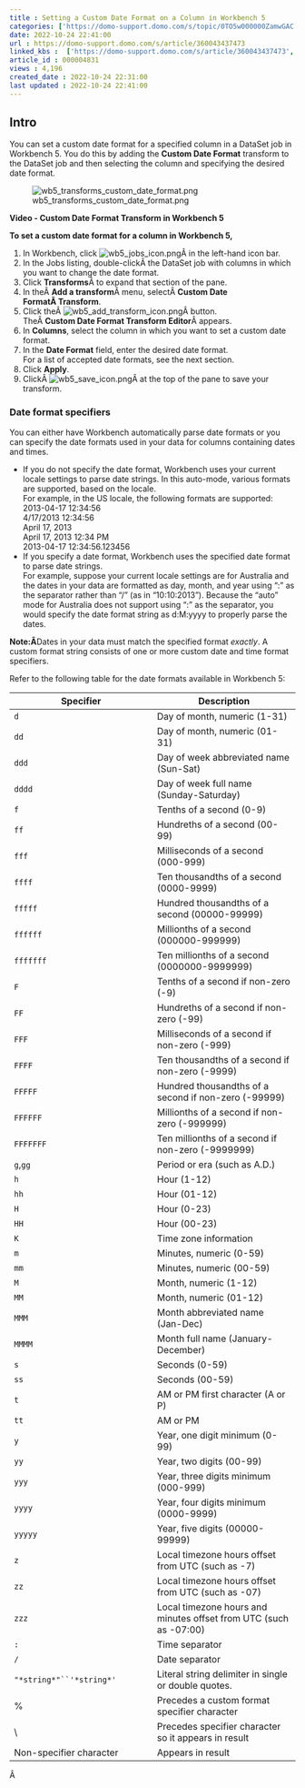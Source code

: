 ```yaml
---
title : Setting a Custom Date Format on a Column in Workbench 5
categories: ['https://domo-support.domo.com/s/topic/0TO5w000000ZamwGAC']
date: 2022-10-24 22:41:00
url : https://domo-support.domo.com/s/article/360043437473
linked_kbs :  ['https://domo-support.domo.com/s/article/360043437473', 'https://domo-support.domo.com/s/article/360042925494', 'https://domo-support.domo.com/s/knowledge-base', 'https://domo-support.domo.com/s/article/360043429953', 'https://domo-support.domo.com/s/article/360043429933', 'https://domo-support.domo.com/s/article/360043429693', 'https://domo-support.domo.com/s/topic/0TO5w000000ZamwGAC', 'https://domo-support.domo.com/s/article/360043429913']
article_id : 000004831
views : 4,196
created_date : 2022-10-24 22:31:00
last updated : 2022-10-24 22:41:00
---
```




Intro
-----


You can set a custom date format for a specified column in a DataSet job in Workbench 5. You do this by adding the **Custom Date Format** transform to the DataSet job and then selecting the column and specifying the desired date format.


![wb5_transforms_custom_date_format.png](wb5_transforms_custom_date_format.png)  
  



**Video - Custom Date Format Transform in Workbench 5**



**To set a custom date format for a column in Workbench 5,**


1. In Workbench, click ![wb5_jobs_icon.png](wb5_jobs_icon.png)Â in the left-hand icon bar.
2. In the Jobs listing, double-clickÂ the DataSet job with columns in which you want to change the date format.
3. Click **Transforms**Â to expand that section of the pane.
4. In theÂ **Add a transform**Â menu, selectÂ **Custom Date FormatÂ Transform**.
5. Click theÂ ![wb5_add_transform_icon.png](wb5_add_transform_icon.png)Â button.  
TheÂ **Custom Date Format Transform Editor**Â appears.
6. In **Columns**, select the column in which you want to set a custom date format.
7. In the **Date Format** field, enter the desired date format.  
For a list of accepted date formats, see the next section.
8. Click **Apply**.
9. ClickÂ ![wb5_save_icon.png](wb5_save_icon.png)Â at the top of the pane to save your transform.


### Date format specifiers


You can either have Workbench automatically parse date formats or you can specify the date formats used in your data for columns containing dates and times.



* If you do not specify the date format, Workbench uses your current locale settings to parse date strings. In this auto-mode, various formats are supported, based on the locale.  
For example, in the US locale, the following formats are supported:  
2013-04-17 12:34:56  
4/17/2013 12:34:56  
April 17, 2013  
April 17, 2013 12:34 PM  
2013-04-17 12:34:56.123456
* If you specify a date format, Workbench uses the specified date format to parse date strings.  
For example, suppose your current locale settings are for Australia and the dates in your data are formatted as day, month, and year using ":" as the separator rather than "/" (as in "10:10:2013"). Because the "auto" mode for Australia does not support using ":" as the separator, you would specify the date format string as d:M:yyyy to properly parse the dates.


**Note:Â**Dates in your data must match the specified format *exactly*.
A custom format string consists of one or more custom date and time format specifiers.


Refer to the following table for the date formats available in Workbench 5:




| Specifier | Description |
| --- | --- |
| `d` | Day of month, numeric (1-31) |
| `dd` | Day of month, numeric (01-31) |
| `ddd` | Day of week abbreviated name (Sun-Sat) |
| `dddd` | Day of week full name (Sunday-Saturday) |
| `f` | Tenths of a second (0-9) |
| `ff` | Hundreths of a second (00-99) |
| `fff` | Milliseconds of a second (000-999) |
| `ffff` | Ten thousandths of a second (0000-9999) |
| `fffff` | Hundred thousandths of a second (00000-99999) |
| `ffffff` | Millionths of a second (000000-999999) |
| `fffffff` | Ten millionths of a second (0000000-9999999) |
| `F` | Tenths of a second if non-zero (-9) |
| `FF` | Hundreths of a second if non-zero (-99) |
| `FFF` | Milliseconds of a second if non-zero (-999) |
| `FFFF` | Ten thousandths of a second if non-zero (-9999) |
| `FFFFF` | Hundred thousandths of a second if non-zero (-99999) |
| `FFFFFF` | Millionths of a second if non-zero (-999999) |
| `FFFFFFF` | Ten millionths of a second if non-zero (-9999999) |
| `g`,`gg` | Period or era (such as A.D.) |
| `h` | Hour (1-12) |
| `hh` | Hour (01-12) |
| `H` | Hour (0-23) |
| `HH` | Hour (00-23) |
| `K` | Time zone information |
| `m` | Minutes, numeric (0-59) |
| `mm` | Minutes, numeric (00-59) |
| `M` | Month, numeric (1-12) |
| `MM` | Month, numeric (01-12) |
| `MMM` | Month abbreviated name (Jan-Dec) |
| `MMMM` | Month full name (January-December) |
| `s` | Seconds (0-59) |
| `ss` | Seconds (00-59) |
| `t` | AM or PM first character (A or P) |
| `tt` | AM or PM |
| `y` | Year, one digit minimum (0-99) |
| `yy` | Year, two digits (00-99) |
| `yyy` | Year, three digits minimum (000-999) |
| `yyyy` | Year, four digits minimum (0000-9999) |
| `yyyyy` | Year, five digits (00000-99999) |
| `z` | Local timezone hours offset from UTC (such as -7) |
| `zz` | Local timezone hours offset from UTC (such as -07) |
| `zzz` | Local timezone hours and minutes offset from UTC (such as -07:00) |
| `:` | Time separator |
| `/` | Date separator |
| `"*string*"``'*string*'` | Literal string delimiter in single or double quotes. |
| % | Precedes a custom format specifier character |
| \ | Precedes specifier character so it appears in result |
| Non-specifier character | Appears in result |


Â